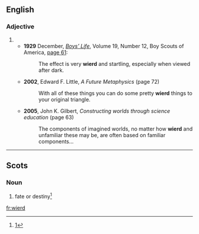 ==English==

===Adjective===
{{en-adj|er}}

# {{misspelling of|weird|lang=en}}
#* '''1929''' December, ''[[w:Boys' Life|Boys’ Life]]'', Volume 19, Number 12, Boy Scouts of America, [http://books.google.com/books?id=0uh2ko-On-cC&pg=PA61&dq=wierd page 61]:
#*: The effect is very '''wierd''' and startling, especially when viewed after dark.
#* '''2002''', Edward F. Little, ''A Future Metaphysics'' (page 72)
#*: With all of these things you can do some pretty '''wierd''' things to your original triangle.
#* '''2005''', John K. Gilbert, ''Constructing worlds through science education'' (page 63)
#*: The components of imagined worlds, no matter how '''wierd''' and unfamiliar these may be, are often based on familiar components...

----

==Scots==

===Noun===
{{sco-noun|-}}

# fate or destiny<ref>[http://books.google.com/books?id=FckRAAAAIAAJ&pg=PA270]</ref>

<references/>
[[fr:wierd]]